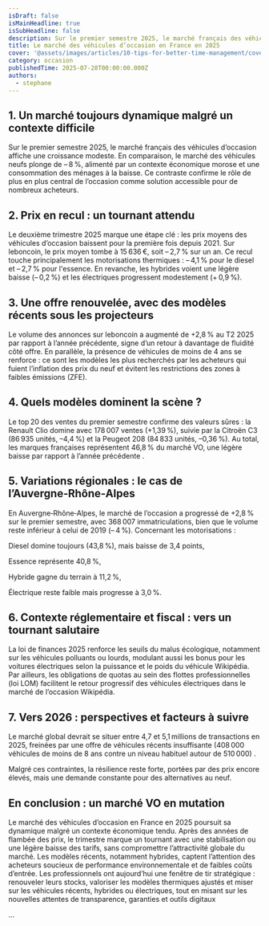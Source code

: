```yaml
---
isDraft: false
isMainHeadline: true
isSubHeadline: false
description: Sur le premier semestre 2025, le marché français des véhicules d’occasion affiche une croissance modeste.
title: Le marché des véhicules d’occasion en France en 2025
cover: '@assets/images/articles/10-tips-for-better-time-management/cover.avif'
category: occasion
publishedTime: 2025-07-28T00:00:00.000Z
authors:
  - stephane
---
```

## 1. Un marché toujours dynamique malgré un contexte difficile
Sur le premier semestre 2025, le marché français des véhicules d’occasion affiche une croissance modeste.
En comparaison, le marché des véhicules neufs plonge de – 8 %, alimenté par un contexte économique morose et une consommation des ménages à la baisse. Ce contraste confirme le rôle de plus en plus central de l’occasion comme solution accessible pour de nombreux acheteurs.

## 2. Prix en recul : un tournant attendu
Le deuxième trimestre 2025 marque une étape clé : les prix moyens des véhicules d’occasion baissent pour la première fois depuis 2021. Sur leboncoin, le prix moyen tombe à 15 636 €, soit – 2,7 % sur un an.
Ce recul touche principalement les motorisations thermiques : – 4,1 % pour le diesel et – 2,7 % pour l'essence. En revanche, les hybrides voient une légère baisse (– 0,2 %) et les électriques progressent modestement (+ 0,9 %).

## 3. Une offre renouvelée, avec des modèles récents sous les projecteurs
Le volume des annonces sur leboncoin a augmenté de +2,8 % au T2 2025 par rapport à l’année précédente, signe d’un retour à davantage de fluidité côté offre.
En parallèle, la présence de véhicules de moins de 4 ans se renforce : ce sont les modèles les plus recherchés par les acheteurs qui fuient l’inflation des prix du neuf et évitent les restrictions des zones à faibles émissions (ZFE).

## 4. Quels modèles dominent la scène ?
Le top 20 des ventes du premier semestre confirme des valeurs sûres : la Renault Clio domine avec 178 007 ventes (+1,39 %), suivie par la Citroën C3 (86 935 unités, –4,4 %) et la Peugeot 208 (84 833 unités, –0,36 %).
Au total, les marques françaises représentent 46,8 % du marché VO, une légère baisse par rapport à l’année précédente .

## 5. Variations régionales : le cas de l’Auvergne‑Rhône‑Alpes
En Auvergne‑Rhône‑Alpes, le marché de l’occasion a progressé de +2,8 % sur le premier semestre, avec 368 007 immatriculations, bien que le volume reste inférieur à celui de 2019 (– 4 %).
Concernant les motorisations :

Diesel domine toujours (43,8 %), mais baisse de 3,4 points,

Essence représente 40,8 %,

Hybride gagne du terrain à 11,2 %,

Électrique reste faible mais progresse à 3,0 %.

## 6. Contexte réglementaire et fiscal : vers un tournant salutaire
La loi de finances 2025 renforce les seuils du malus écologique, notamment sur les véhicules polluants ou lourds, modulant aussi les bonus pour les voitures électriques selon la puissance et le poids du véhicule
Wikipédia.
Par ailleurs, les obligations de quotas au sein des flottes professionnelles (loi LOM) facilitent le retour progressif des véhicules électriques dans le marché de l’occasion
Wikipédia.

## 7. Vers 2026 : perspectives et facteurs à suivre
Le marché global devrait se situer entre 4,7 et 5,1 millions de transactions en 2025, freinées par une offre de véhicules récents insuffisante (408 000 véhicules de moins de 8 ans contre un niveau habituel autour de 510 000) .

Malgré ces contraintes, la résilience reste forte, portées par des prix encore élevés, mais une demande constante pour des alternatives au neuf.

## En conclusion : un marché VO en mutation
Le marché des véhicules d’occasion en France en 2025 poursuit sa dynamique malgré un contexte économique tendu. Après des années de flambée des prix, le trimestre marque un tournant avec une stabilisation ou une légère baisse des tarifs, sans compromettre l’attractivité globale du marché.
Les modèles récents, notamment hybrides, captent l’attention des acheteurs soucieux de performance environnementale et de faibles coûts d’entrée.
Les professionnels ont aujourd’hui une fenêtre de tir stratégique : renouveler leurs stocks, valoriser les modèles thermiques ajustés et miser sur les véhicules récents, hybrides ou électriques, tout en misant sur les nouvelles attentes de transparence, garanties et outils digitaux

...
